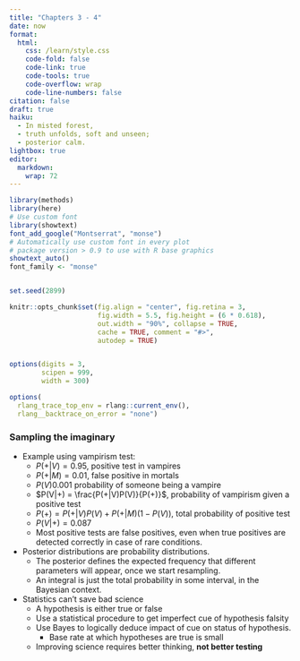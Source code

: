 ```yaml
---
title: "Chapters 3 - 4"
date: now
format:
  html:
    css: /learn/style.css
    code-fold: false
    code-link: true
    code-tools: true
    code-overflow: wrap
    code-line-numbers: false
citation: false
draft: true
haiku:
  - In misted forest,
  - truth unfolds, soft and unseen;
  - posterior calm.
lightbox: true
editor: 
  markdown: 
    wrap: 72
---
```


```r
library(methods)
library(here)
# Use custom font
library(showtext)
font_add_google("Montserrat", "monse")
# Automatically use custom font in every plot
# package version > 0.9 to use with R base graphics
showtext_auto()
font_family <- "monse"


set.seed(2899)

knitr::opts_chunk$set(fig.align = "center", fig.retina = 3,
                      fig.width = 5.5, fig.height = (6 * 0.618),
                      out.width = "90%", collapse = TRUE, 
                      cache = TRUE, comment = "#>",
                      autodep = TRUE)


options(digits = 3,
        scipen = 999,
        width = 300)

options(
  rlang_trace_top_env = rlang::current_env(),
  rlang__backtrace_on_error = "none")
```

### Sampling the imaginary

* Example using vampirism test:
  - $P(+|V) = 0.95$, positive test in vampires
  - $P(+|M) = 0.01$, false positive in mortals
  - $P(V) 0.001$ probability of someone being a vampire
  - $P(V|+) = \frac{P(+|V)P(V)}{P(+)}$, probability of vampirism given a positive test
  - $P(+) = P(+|V)P(V) + P(+|M)(1 - P(V))$, total probability of positive test
  - $P(V|+) = 0.087$
  - Most positive tests are false positives, even when true positives are detected correctly in case of rare conditions.
  
* Posterior distributions are probability distributions. 
  - The posterior defines the expected frequency that different parameters will appear, once we start resampling.
  - An integral is just the total probability in some interval, in the Bayesian context. 
  
* Statistics can't save bad science
  - A hypothesis is either true or false
  - Use a statistical procedure to get imperfect cue of hypothesis falsity
  - Use Bayes to logically deduce impact of cue on status of hypothesis. 
      - Base rate at which hypotheses are true is small
  - Improving science requires better thinking, **not better testing**